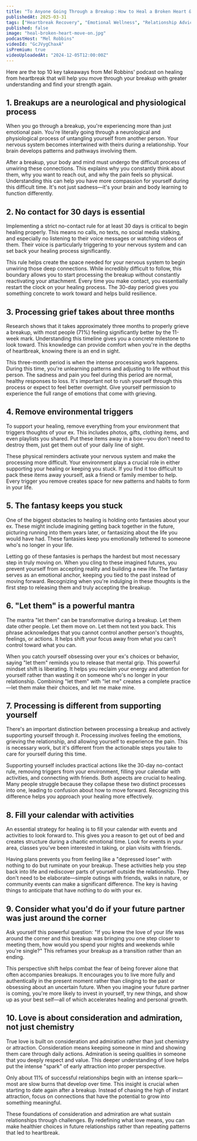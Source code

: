```yaml
---
title: "To Anyone Going Through a Breakup：How to Heal a Broken Heart & Move On"
publishedAt: 2025-03-31
tags: ["Heartbreak Recovery", "Emotional Wellness", "Relationship Advice"]
published: false
image: "heal-broken-heart-move-on.jpg"
podcastHost: "Mel Robbins"
videoId: "GcJVygChaxA"
isPremium: true
videoUploadedAt: "2024-12-05T12:00:00Z"
---
```



<PodcastSummaryPageLayout frontmatter={frontmatter}>

Here are the top 10 key takeaways from Mel Robbins' podcast on healing from heartbreak that will help you move through your breakup with greater understanding and find your strength again.

## 1. Breakups are a neurological and physiological process

When you go through a breakup, you're experiencing more than just emotional pain. You're literally going through a neurological and physiological process of untangling yourself from another person. Your nervous system becomes intertwined with theirs during a relationship. Your brain develops patterns and pathways involving them.

After a breakup, your body and mind must undergo the difficult process of unwiring these connections. This explains why you constantly think about them, why you want to reach out, and why the pain feels so physical. Understanding this can help you have more compassion for yourself during this difficult time. It's not just sadness—it's your brain and body learning to function differently.

## 2. No contact for 30 days is essential

Implementing a strict no-contact rule for at least 30 days is critical to begin healing properly. This means no calls, no texts, no social media stalking, and especially no listening to their voice messages or watching videos of them. Their voice is particularly triggering to your nervous system and can set back your healing process significantly.

This rule helps create the space needed for your nervous system to begin unwiring those deep connections. While incredibly difficult to follow, this boundary allows you to start processing the breakup without constantly reactivating your attachment. Every time you make contact, you essentially restart the clock on your healing process. The 30-day period gives you something concrete to work toward and helps build resilience.

## 3. Processing grief takes about three months

Research shows that it takes approximately three months to properly grieve a breakup, with most people (71%) feeling significantly better by the 11-week mark. Understanding this timeline gives you a concrete milestone to look toward. This knowledge can provide comfort when you're in the depths of heartbreak, knowing there is an end in sight.

This three-month period is when the intense processing work happens. During this time, you're unlearning patterns and adjusting to life without this person. The sadness and pain you feel during this period are normal, healthy responses to loss. It's important not to rush yourself through this process or expect to feel better overnight. Give yourself permission to experience the full range of emotions that come with grieving.

## 4. Remove environmental triggers

To support your healing, remove everything from your environment that triggers thoughts of your ex. This includes photos, gifts, clothing items, and even playlists you shared. Put these items away in a box—you don't need to destroy them, just get them out of your daily line of sight.

These physical reminders activate your nervous system and make the processing more difficult. Your environment plays a crucial role in either supporting your healing or keeping you stuck. If you find it too difficult to pack these items away yourself, ask a friend or family member to help. Every trigger you remove creates space for new patterns and habits to form in your life.

## 5. The fantasy keeps you stuck

One of the biggest obstacles to healing is holding onto fantasies about your ex. These might include imagining getting back together in the future, picturing running into them years later, or fantasizing about the life you would have had. These fantasies keep you emotionally tethered to someone who's no longer in your life.

Letting go of these fantasies is perhaps the hardest but most necessary step in truly moving on. When you cling to these imagined futures, you prevent yourself from accepting reality and building a new life. The fantasy serves as an emotional anchor, keeping you tied to the past instead of moving forward. Recognizing when you're indulging in these thoughts is the first step to releasing them and truly accepting the breakup.

## 6. "Let them" is a powerful mantra

The mantra "let them" can be transformative during a breakup. Let them date other people. Let them move on. Let them not text you back. This phrase acknowledges that you cannot control another person's thoughts, feelings, or actions. It helps shift your focus away from what you can't control toward what you can.

When you catch yourself obsessing over your ex's choices or behavior, saying "let them" reminds you to release that mental grip. This powerful mindset shift is liberating. It helps you reclaim your energy and attention for yourself rather than wasting it on someone who's no longer in your relationship. Combining "let them" with "let me" creates a complete practice—let them make their choices, and let me make mine.

## 7. Processing is different from supporting yourself

There's an important distinction between processing a breakup and actively supporting yourself through it. Processing involves feeling the emotions, grieving the relationship, and allowing yourself to experience the pain. This is necessary work, but it's different from the actionable steps you take to care for yourself during this time.

Supporting yourself includes practical actions like the 30-day no-contact rule, removing triggers from your environment, filling your calendar with activities, and connecting with friends. Both aspects are crucial to healing. Many people struggle because they collapse these two distinct processes into one, leading to confusion about how to move forward. Recognizing this difference helps you approach your healing more effectively.

## 8. Fill your calendar with activities

An essential strategy for healing is to fill your calendar with events and activities to look forward to. This gives you a reason to get out of bed and creates structure during a chaotic emotional time. Look for events in your area, classes you've been interested in taking, or plan visits with friends.

Having plans prevents you from feeling like a "depressed loser" with nothing to do but ruminate on your breakup. These activities help you step back into life and rediscover parts of yourself outside the relationship. They don't need to be elaborate—simple outings with friends, walks in nature, or community events can make a significant difference. The key is having things to anticipate that have nothing to do with your ex.

## 9. Consider what you'd do if your future partner was just around the corner

Ask yourself this powerful question: "If you knew the love of your life was around the corner and this breakup was bringing you one step closer to meeting them, how would you spend your nights and weekends while you're single?" This reframes your breakup as a transition rather than an ending.

This perspective shift helps combat the fear of being forever alone that often accompanies breakups. It encourages you to live more fully and authentically in the present moment rather than clinging to the past or obsessing about an uncertain future. When you imagine your future partner is coming, you're more likely to invest in yourself, try new things, and show up as your best self—all of which accelerates healing and personal growth.

## 10. Love is about consideration and admiration, not just chemistry

True love is built on consideration and admiration rather than just chemistry or attraction. Consideration means keeping someone in mind and showing them care through daily actions. Admiration is seeing qualities in someone that you deeply respect and value. This deeper understanding of love helps put the intense "spark" of early attraction into proper perspective.

Only about 11% of successful relationships begin with an intense spark—most are slow burns that develop over time. This insight is crucial when starting to date again after a breakup. Instead of chasing the high of instant attraction, focus on connections that have the potential to grow into something meaningful.

These foundations of consideration and admiration are what sustain relationships through challenges. By redefining what love means, you can make healthier choices in future relationships rather than repeating patterns that led to heartbreak.

</PodcastSummaryPageLayout>

